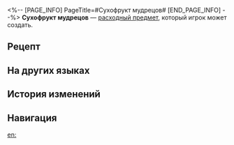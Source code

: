 <%-- [PAGE_INFO]
PageTitle=#Сухофрукт мудрецов#
[END_PAGE_INFO] --%>
{{Расходный предмет Инфобокс
|id          = 401033
|Изображения = Предмет Сухофрукт мудрецов.png
|Тип         = Расходные предметы энергии
|Редкость    = 2
|Эффект      = Восстанавливает отряду 3 очка техники.
|Описание    = Учёные из Рощи умеют вплетать знания в священное древо, а затем по благословению Керкес собирать с него полные мудрости плоды. Благословлённые титаном плоды содержат в себе больше знаний, чем в библиотеке, но даже они не могут храниться вечно. К счастью, в качестве еды они служат гораздо дольше, чем в качестве хранилища знаний, так и появились эти сухофрукты.
|Рецепт      = {{cx|Отсутствует источник}}
|Источник1   = [[Универсальная машина для синтеза]]
|Источник2   = [[Мраморная столовая]]
|Источник3   = 
}}
{{Описание|''- Погоди-ка... Если я съем свежий плод, то стану самым умным человеком в Охеме?''<br />''- Это уже пытались провернуть раньше, но все, кто пробовал, сходили с ума. Сосуд для воды не вместит в себя целое озеро.''}}
'''Сухофрукт мудрецов''' — [[расходный предмет]], который игрок может создать.

==Рецепт==
{{Рецепт
|Тип                     = Синтез
|Группа                  = Расходные предметы
|Глубинная каменная соль = 2
|Семена                  = 2
|Сортировка              = Глубинная каменная соль;Семена
}}

==На других языках==
{{На других языках
|en   = Dried Sagelore Fruit
|zhs  = 垂语果干
|zht  = 垂語果乾
|ja   = 乾燥した教示の実
|ko   = 말린 교훈 과일
|es   = Fruto seco del conocimiento
|fr   = Fruit sec de la sagesse
|ru   = Сухофрукт мудрецов
|th   = ผลไม้แห้งถ้อยปัญญา
|vi   = Quả Thì Thầm Khô
|de   = Getrocknete Weisheitsfrucht
|id   = Dried Sagelore Fruit
|pt   = Fruto Seco da Sabedoria
}}

==История изменений==
{{История изменений|3.5}}

==Навигация==
{{Расходные предметы Навбокс}}

[[en:]]